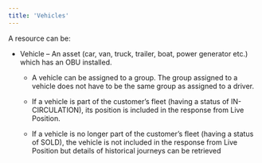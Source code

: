 ```yaml
---
title: 'Vehicles'
---
```



A resource can be:

- Vehicle – An asset (car, van, truck, trailer, boat, power generator etc.) which has an OBU installed.

  - A vehicle can be assigned to a group. The group assigned to a vehicle does not have to be the same group as assigned to a driver.

  - If a vehicle is part of the customer’s fleet (having a status of IN-CIRCULATION), its position is included in the response from Live Position.

  - If a vehicle is no longer part of the customer’s fleet (having a status of SOLD), the vehicle is not included in the response from Live Position but details of historical journeys can be retrieved
